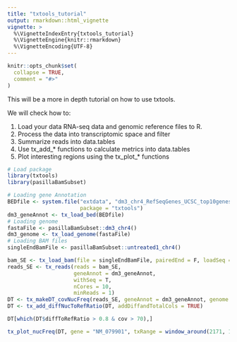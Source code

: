 ```yaml
---
title: "txtools_tutorial"
output: rmarkdown::html_vignette
vignette: >
  %\VignetteIndexEntry{txtools_tutorial}
  %\VignetteEngine{knitr::rmarkdown}
  %\VignetteEncoding{UTF-8}
---
```


```r
knitr::opts_chunk$set(
  collapse = TRUE,
  comment = "#>"
)
```

This will be a more in depth tutorial on how to use txtools.

We will check how to:

1. Load your data RNA-seq data and genomic reference files to R.
2. Process the data into transcriptomic space and filter 
3. Summarize reads into data.tables
4. Use tx_add_* functions to calculate metrics into data.tables
5. Plot interesting regions using the tx_plot_* functions


```r
# Load package
library(txtools)
library(pasillaBamSubset)

# Loading gene Annotation
BEDfile <- system.file("extdata", "dm3_chr4_RefSeqGenes_UCSC_top10genes.bed", 
                       package = "txtools")
dm3_geneAnnot <- tx_load_bed(BEDfile)
# Loading genome
fastaFile <- pasillaBamSubset::dm3_chr4()
dm3_genome <- tx_load_genome(fastaFile)
# Loading BAM files
singleEndBamFile <- pasillaBamSubset::untreated1_chr4()

bam_SE <- tx_load_bam(file = singleEndBamFile, pairedEnd = F, loadSeq = T, verbose = F)
reads_SE <- tx_reads(reads = bam_SE, 
                     geneAnnot = dm3_geneAnnot, 
                     withSeq = T, 
                     nCores = 10, 
                     minReads = 1)
DT <- tx_makeDT_covNucFreq(reads_SE, geneAnnot = dm3_geneAnnot, genome = dm3_genome)
DT <- tx_add_diffNucToRefRatio(DT, addDiffandTotalCols = TRUE)

DT[which(DT$diffToRefRatio > 0.8 & cov > 70),]

tx_plot_nucFreq(DT, gene = "NM_079901", txRange = window_around(2171, 10), makePlotly = T)
    
```




